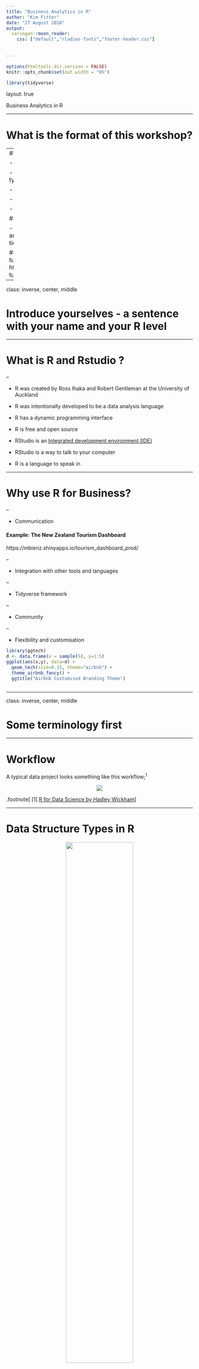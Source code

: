 ```yaml
---
title: "Business Analytics in R"
author: "Kim Fitter"
date: "27 August 2018"
output:
  xaringan::moon_reader:
    css: ["default","rladies-fonts","footer-header.css"]
    
    
---
```


```r
options(htmltools.dir.version = FALSE)
knitr::opts_chunk$set(out.width = "0%") 
```

```r
library(tidyverse)
```


layout: true
  
<div class="my-header"></div>

<div class="my-header"><span>Business Analytics in R 
&emsp;&emsp;&emsp;&emsp;&emsp;&emsp;&emsp;&emsp;&emsp;&emsp;
&emsp;&emsp;&emsp;&emsp;&emsp;&emsp;&emsp;&emsp;&emsp;&emsp;</span></div>  

---

# What is the format of this workshop?

--
####`3:30`- `4:30` 


- Introdution to some R terminology 

- Overview of business analytics and types

- Challenges faced with data

- Data sources

- Real examples using R

####`4:30`- `6:00` 

- Descriptive analytics,  visualisations and predictive modeling using the tidyverse (Tutorial)


#### Link to presentation and tutorials: https://github.com/kimnewzealand/R-tutorials

---

class: inverse, center, middle

# Introduce yourselves - a sentence with your name and your R level

---


# What is R and Rstudio ?

--

- R was created by Ross Ihaka and Robert Gentleman at the University of Auckland

- R was intentionally developed to be a data analysis language

- R has a dynamic programming interface

- R is free and open source  

- RStudio is an [Integrated development environment (IDE)](https://en.wikipedia.org/wiki/Integrated_development_environment)

- RStudio is a way to talk to your computer

- R is a language to speak in



---

# Why use R for Business?

--

- Communication


#### Example: The New Zealand Tourism Dashboard

https://mbienz.shinyapps.io/tourism_dashboard_prod/

--

- Integration with other tools and languages


--

- Tidyverse framework  

--

- Community 

--

- Flexibility and customisation


```r
library(ggtech)
d <- data.frame(x = sample(5), y=1:5)
ggplot(aes(x,y), data=d) + 
  geom_tech(size=0.25, theme="airbnb") + 
  theme_airbnb_fancy() +
  ggtitle("Airbnb Customised Branding Theme")
      
```




---

class: inverse, center, middle

# Some terminology first


---

# Workflow

A typical data project looks something like this workflow;<sup>1</sup>

<center> <img src="http://r4ds.had.co.nz/diagrams/data-science.png"> </center>

.footnote[
[1]  [R for Data Science by Hadley Wickham](http://r4ds.had.co.nz/)]

---

# Data Structure Types in R

<center><img src="http://venus.ifca.unican.es/Rintro/_images/dataStructuresNew.png" style="width:60%"></center>

`Vectors`: one-dimensional arrays used to store data of the same type  
`Matrices`: two-dimensional arrays to store data of the same type  
`Arrays`: similar to matrices but they can be multi-dimensional  
`Factors`: vectors of grouped categorical variables   
`Lists`: ordered collection of objects, where the elements can be of different types  
`Data Frames`: generalization of matrices where different columns can store different data types   

.footnote[
[2]  [First Steps in R](http://venus.ifca.unican.es/Rintro/dataStruct.html#data-structure-types)]

---

# Dataframes in R

In this workshop we will work with `dataframes`

The column names are variable names

The rows are observations

<center> <img src="http://garrettgman.github.io/images/tidy-1.png"> </center>

.footnote[
[3]  [Data Science with R by Garrett Grolemund](http://garrettgman.github.io/)]

---

# How to run code in R?!

Two ways of interacting with RStudio:  

1.  Files that contain your code

2.  Console


<center> <img src="https://stat585-at-isu.github.io/materials/01_collaborative-environment/images/rstudio-panes.png" style="width:60%"  /> </center>

.footnote[
[4]  [ISU Stat585](https://stat585-at-isu.github.io/materials/)]

---

# What files do we save the code in?

## R Markdown

We can use [R Markdown](https://bookdown.org/yihui/rmarkdown/basics.html) files (instead of R scripts).

> R Markdown files are designed to be used in three ways:

> 1. For **communicating** to decision makers, who want to focus on the conclusions, not the code behind the analysis.

> 2. For **collaborating** with others (including future you!), who are interested in both your conclusions, and how you reached them ( i.e. the code).

> 3. As an environment in which to do data science, as a modern day lab **notebook** where you can capture not only what you did, but also what you were thinking.

[R Markdown](https://bookdown.org/yihui/rmarkdown/basics.html) documents are fully reproducible and support dozens of output formats, like HTML, PDFs, Word files, presentations, websites and more.

---

# Functions

Functions are one of R's building blocks

Functions in R take the form `function(arguments, ...)`

R also comes preloaded with a `base` of functions commonly used

For a complete list of functions, use `library(help = "base")`

In R, you'll often see functions called `closures` which are functions created by other functions

---

# R Packages

Packages are collections of other people's code and functions 

Often someone has already written a package that does what you want to do

## Installation,  first time only

Install packages from :
- CRAN - The Comprehensive R Archive Network
https://cran.r-project.org/ 

- GitHub
https://github.com/
 
## Loading and attaching package

Everytime you want to use the package you need to load and attach the package 

---



# Environments in R

- The `Global Environment` is the user workspace  

- The `active environment` is the current environment. Typically this will be the same as the `Global Environment`

- Each time R runs a function, it creates a new `runtime environment` to evaluate the function  
- R follows a special set of scoping rules to look up objects

The environments and packages on the search path are connected as shown in the environment tree. R will search environments and attached packages from left to right, to find the object.

<center><img src="http://adv-r.had.co.nz/diagrams/environments.png/search-path.png" style="width:60%"  /> 
</center>


.footnote[
[4] [Advanced R by Hadley Wickham](http://adv-r.had.co.nz/)]

---

# Objects in R

>"To understand computations in R, two slogans are helpful:  
   Everything that exists is an object.  
   Everything that happens is a function call."  

>**John Chambers**

- R is object orientated

- Environments, functions and dataframes are objects

- R saves an object in the active environment with the assign  **`<-`** arrow

- If the name exists already, R will overwrite it



The `workspace` refers to all the objects that you create during an R session, including any packages that are loaded.

**TIP** restart R often!


---

# What is Business Analytics?

<center> <img src="https://www.clickz.com/wp-content/uploads/sites/2/2017/08/gartner-analytic-ascendancy-model-768x567.png" style="width:80%"> </center>

.footnote[
[5]  [Gartner Analytic Ascendancy Model -  Clickz](http://r4ds.had.co.nz/)]

---

# Descriptive Analytics

- Describe a view of past events 

- Develop understanding and intuition of your data  

--

## Two Types


#### Descriptive Statistics   

`mean`  
`standard deviation`  
`quartiles`  
`correlation`  
`unsupervised models`


#### Data Visualisations  

`scatterplots`   
`barplots`   
`histograms`  



---

layout: true

background-image:url(http://analytics-magazine.org/wp-content/uploads/2016/07/Navigating-48624802-Dirk-Ercken.jpg)
background-size: cover

---

---

layout: true
  
<div class="my-header"></div>

<div class="my-header"><span>Business Analytics in R   
&emsp;&emsp;&emsp;&emsp;&emsp;&emsp;&emsp;&emsp;&emsp;&emsp;
&emsp;&emsp;&emsp;&emsp;&emsp;&emsp;&emsp;&emsp;&emsp;&emsp;</span></div>

---

# What are the challenges you face with data?

--
  
  
### Less than Big Data - availability of data

--

### Data Quality

--

### Timelines and Cost

---


# Data sources  

- Online insight communities  
- Online or mobile surveys
- Customer database
- Open data including `figure.nz` and `stats.govt.nz`

### Example : Flu Tracking 

FluTracking.net, is an Australian and New Zealand project which crowdsources data with weekly email surveys for tracking influenza. The data is used for scientific research and the project utilises R to map this data in a public app.

https://denden.shinyapps.io/MapApp/

---


class: inverse, center, middle

# Tutorial

## Installation 

Install R version 3.5.1 https://www.r-project.org/  
Install RStudio Desktop https://www.rstudio.com/

---

layout: true
  
<div class="my-header"></div>

<div class="my-header"><span>Business Analytics in R &emsp;&emsp;&emsp;&emsp;&emsp;&emsp;&emsp;&emsp;&emsp;&emsp;
&emsp;&emsp;&emsp;&emsp;&emsp;&emsp;&emsp;&emsp;&emsp;&emsp;</span></div>

---


# Sticky note signalling

<center>
I got this
</center>
<center><img src="http://www.clker.com/cliparts/l/h/S/H/r/1/yellow-sticky-note-md.png" style="width: 90px; height:90px"  />
</center>

--

<center>


or


</center>



<center>
<img src="http://images.clipartpanda.com/frustration-clipart-7b8c7e1629b143beb915f270f8d50a7f.jpg" style="width: 200px; height:200px" />
</center>

<center><img src="http://www.clker.com/cliparts/G/o/J/s/i/a/pink-sticky-note-md.png" style="width: 90px; height:90px"  /> 
</center>

---


# Getting started in RStudio

Let's go back to RStudio and the panes

1. Files
2. Console
3. Environment, History
4. Plots, Packages, Help, Viewer

<center> <img src="https://stat585-at-isu.github.io/materials/01_collaborative-environment/images/rstudio-panes.png" style="width:55%"  /> </center>


.footnote[
[3]  [ISU Stat585](https://stat585-at-isu.github.io/materials/)]

---

## Running code in the Console

The Console is where you can execute single-line R commands. 
This line is called the command line.

--
  
Try `3 + 2` and `Enter`

--

R lets you save data by storing it inside an R object. Assign the number 5 to an object `abc_sum` with arrow assignment `<-` in the Console.  

**TIP** Shortcut for `<-` using **ALT "+" "-" (or OPTION "+" "-" for OSX)**



```r
abc_sum <- 3 + 2
```

**TIP** R is case sensitive, and there are naming conventions for objects

--

What happens when you type `x` into the Console after assigning the value 5 to it? What do you see in the `Environment` pane?


---

## Opening and knitting an R Markdown file

Open `File -> New File -> R Markdown`  

--


Give your document a title, keep the default HTML option and press **ok**.  


--

This will open an `Untitled1` template, you have given your document a title, not saved it!  

--

Save your document as `Intro.Rmd`.

--

Now we will render our `R Markdown` to an HTML document using the `knit` button or shortcut **CONTROL + SHIFT + K (COMMAND + SHIFT + K for OSX)**.

`knit` is a function from the `knitr` package.

> This function takes an input file, extracts the R code in it according to a list of patterns, evaluates the code and writes the output in another file. It can also tangle R source code from the input document.

--


Follow the prompts to install any required R packages. 

**TIP** Open `Help -> Cheatsheets -> R Markdown Cheat Sheet` 


---

## Get these notes

We will all work from a personal copy of these slides, accessed from GitHub. 

Clear the contents of your .Rmd file.

--

###  Find the notes for this tutorial

Google `github kimnewzealand`   

Go to the **R-tutorials** in pinned repositories  
-> Analytics folder  
->  **BusinessAnalyticsTutorial.Rmd**  
-> **Raw** button 

--

### or Navigate directly to this link
https://github.com/kimnewzealand/R-tutorials/tree/master/Analytics 

--

Select all, copy and paste the text into your .Rmd file


---

### Let's install and load the tidyverse 

We're going to use the metapackage collection of R packages `tidyverse`. 

--

```r
# This is a code chunk. 
# We can write informative comments with a hash # at the start.
# Install the tidyverse using the install.packages() function.

# Don't forget, you need to install the package before you can use it. 
# Load the tidyverse using the library() function. 

# Run this line of code using Ctrl+Enter 
# or press the green arrow in the top right corner of the chunk to run!

```

--

```r
# install.packages("tidyverse") # Only run this the first time to install the package
library(tidyverse)
```

**TIP** Shortcut for running a line of code using **CTRL + ENTER (or COMMAND + ENTER for OSX)**

---

# Importing data

The data for this workshop is the [UCI Bank Marketing Data Set](https://archive.ics.uci.edu/ml/datasets/bank+marketing)

>The data is related with direct marketing campaigns (phone calls) of a Portuguese banking institution. The classification goal is to predict if the client will subscribe a term deposit (variable y).

The unzipped `bank.csv` file is available at the same link:

https://github.com/kimnewzealand/R-tutorials/tree/master/Analytics


We can import this data using the `read_delim()` function from the `readr` package and assign `<-` the data to an object called `bank`.

Type ?read_delim in your console and read the Help documentation.

--

```r
# Assign the url of the path to the RAW bank.csv
url <- "https://raw.githubusercontent.com/kimnewzealand/R-tutorials/master/Analytics/bank-full.csv"
# Use the read_delim function to read in the csv, column separated with ;
bank <- read_delim(url,delim=";")
```

---

# Descriptive Statistics

Let's explore the information in this dataframe `bank`.

Lots of objects in R are friendly to the `summary()` and `str()` functions. 

What's is the output of `str()` using object `bank`?

--

```r
str(bank)
```


---

## The fine art of wrangling

We often wish to manipulate the data in some way. This is variously known as data wrangling, data transformation or data manipulation.

### The pipe

To do this, we'll learn a very useful operator, the pipe `%>%` 

Piping makes code easier to read (arguably) and is used extensively in the `tidyverse`  

**TIP** Shortcut for `%>%` using **CTRL + SHIFT + M (or CMD + SHIFT + M for OSX)** 

The function takes one argument, an object called `<some data>`
  

`str(<some data>) `



But we could also `%>%` the data into the function.

`<some data> %>% str() `


---

## Data Manipulation

Let's use a data manipulation package is called `dplyr`, which is also part of `tidyverse`. 

`dplyr` uses verbs as functions and the pipe. 

Type ?`dplyr` in your console and read the Help documentation.

---

## Numeric Variables

Let's select a numeric variable and calculate descriptive statistics.

--

```r
bank %>% 
      select(age) %>%  # use the select verb to select the age variable
      summary()
```


---

## Categorical Variables

Let's select a categorical variable and calculate descriptive statistics.

--

```r
bank %>% 
      select(job) %>%  # use the select verb to select the job variable
      table()  # create a contingency table with frequencies
```



```r
bank %>% 
      select(job) %>%  # use the select verb to select the job variable
      table() %>%  # create a contingency table with frequencies
      prop.table()  # create a contingency table with proportions
```

---

# Data Visualisation


## The structure of a ggplot

One R method of plotting data is with the `ggplot2` package, which comes with the `tidyverse`.

Create simple to complex plots with `ggplot2`  by adding layers.

--

We define a mapping with aesthetics function `aes()` to the variables within the `ggplot()` function to initialise the ggplot object.

```{}
<some data> %>% 
  ggplot(aes(x = <column1>, y = <column2>))
```

--

Next we add another layer such as a geom (geometric object) to represent data points:

```{}
<some data> %>% 
  ggplot(aes(x = <column1>, y = <column2>)) +
  geom_point() # add a scatterplot geom with geom_point() function
```

---

## Your  first ggplot

First create a `ggplot` object `p` 
--

```r
# Create a ggplot with age and campaign; number of contacts performed during this campaign and for this client (numeric, includes last contact)
p <- bank %>% 
      ggplot(aes(age,campaign)) + 
      geom_point() 
p
```

---

## What happens when you add colour to the points for the y variable

```r
# Add colour = y to the aesthetics
p <- bank %>% 
      ggplot(aes(age,campaign,colour=y)) + 
      geom_point() 
p
```



---

## Let's add some interactivity to the plot

--

```r
# install.packages("plotly")
library(plotly)
ggplotly(p, height = 350, width=350)
```

---

## Density plots

Let's view the distribution of a numeric variable with a density plot.

--

```r
# Creat a density plot of the age variable by target variable y
bank %>% 
      ggplot(aes(age,colour=y)) + 
      geom_density()
```




---

## Bar plot 

Let's view a bar plot and add a title.

--

```r
# Create a barplot
bank %>% 
      ggplot(aes(y,fill=y)) +
      geom_bar() +
      ggtitle("Barplot of Clients who Subscribed to a Term Deposit (Yes/No)")
```

---

# Predictive Model - Logistic regression

Let's use the [caret R package](topepo.github.io/caret/index.html). According to the package website, there are over 200 models available within the `caret` framework.

> The caret package (short for _C_lassification _A_nd _RE_gression _T_raining) is a set of functions that attempt to streamline the process for creating predictive models. The package contains tools for:
data splitting
pre-processing
feature selection
model tuning using resampling
variable importance estimation
as well as other functionality.

```r
# Install caret package
# install.packages("caret")
library(caret)
# Remove the duration as per meta data, duration should be discarded to have a realistic predictive model
bank <- bank %>%  select(-duration)
# Create training and test sets using partitions
inTrain <-  createDataPartition(y = bank$y, # Vector of outcomes
                              p = 0.7, # Proportion of values in training set
                              list = FALSE) # Return a vector of indices
 
# Create training and test sets
training <-  bank[inTrain, ]
test     <-  bank[-inTrain, ]
# Train a logistic model on the training data set
model <- train(y ~ ., 
            data = training, 
            method = "glm", 
            family = "binomial")
```

---

## Model results

```r
# Plot the variable importance using ggplot.  The variable importance shows how the model's accuracy reduces as each variable is removed from the model
varImp(model) %>% 
      ggplot() + 
      geom_col()
# View the model results, given default model performance measures
model$results
```





---

# Survival tips

- Modern day coding practice comprises almost entirely searching "how do I do `x` in `language`".
- Type `?function` into the RStudio Console, and the Help pane will display documentation. 
- Cheatsheets online or in R-Studio Help menu
- Twitter
- Online forums such as stackoverflow

<center> <img src="https://i.gifer.com/1tUl.gif"> </center>

---

class: inverse, center, middle

# Thanks!

Slides created with the `xaringan` R package

Email : kim@validly.co  

Twitter : @Kim_Fitter




---

# Further Tutorials

Further Introduction to R :
- [DataCamp basics](https://www.datacamp.com/courses/free-introduction-to-r%20)

Software Carpentry 
- [Programming with R](https://swcarpentry.github.io/r-novice-inflammation/)

Further dplyr:
- [dplyr](https://dplyr.tidyverse.org/)

Further ggplot :
- [ggplot2](https://ggplot2.tidyverse.org/)

DataCamp course using caret
- [Machine Learning Toolbox](https://www.datacamp.com/courses/machine-learning-toolbox)

From Excel background to R :
- [Using the Summer of Tech data](https://github.com/kimnewzealand/R-tutorials/blob/master/from-excel-tutorial-sotdata.Rmd)

---


# Acknowledgements

- This workshop was adapted from an R-Ladies [useR! 2018 R-Curious workshop](https://github.com/softloud/rcurious). The [video](https://youtu.be/AmqxVDlfKQY) is highly recommended.

- [R for Data Science by Hadley Wickham](http://r4ds.had.co.nz/)

- [Advanced R by Hadley Wickham](http://adv-r.had.co.nz/)

- Lichman, M. (2013). UCI Machine Learning Repository [http://archive.ics.uci.edu/ml]. Irvine, CA: University of California, School of Information and Computer Science.

[Moro et al., 2014] S. Moro, P. Cortez and P. Rita. A Data-Driven Approach to Predict the Success of Bank Telemarketing. Decision Support Systems, Elsevier, 62:22-31, June 2014


 



